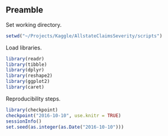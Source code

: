 ## Preamble

Set working directory.

```r
setwd("~/Projects/Kaggle/AllstateClaimsSeverity/scripts")
```

Load libraries.

```r
library(readr)
library(tibble)
library(dplyr)
library(reshape2)
library(ggplot2)
library(caret)
```

Reproducibility steps.

```r
library(checkpoint)
checkpoint("2016-10-10", use.knitr = TRUE)
sessionInfo()
set.seed(as.integer(as.Date("2016-10-10")))
```
